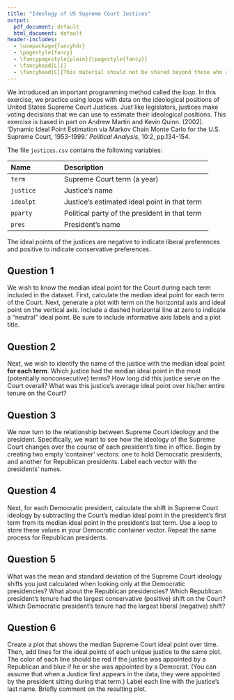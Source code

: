 ```yaml
---
title: "Ideology of US Supreme Court Justices"
output:
  pdf_document: default
  html_document: default
header-includes:
  - \usepackage{fancyhdr}
  - \pagestyle{fancy}
  - \fancypagestyle{plain}{\pagestyle{fancy}}
  - \fancyhead[L]{}
  - \fancyhead[C]{This material should not be shared beyond those who are enrolled in this class}
---
```


We introduced an important programming method called the *loop*.
In this exercise, we practice using loops 
with data on the ideological positions of United States
Supreme Court Justices.  Just like legislators, justices make voting decisions 
that we can use to estimate their ideological positions.  This exercise
  is based in part on Andrew Martin and Kevin Quinn. (2002). 'Dynamic
  Ideal Point Estimation via Markov Chain Monte Carlo for the
  U.S. Supreme Court, 1953-1999.' *Political Analysis*, 10:2, pp.134-154.
  
The file `justices.csv` contains the following variables:

--------------------------------------------------------------------------------
 Name                 Description
 -------------------- ---------------------------------------------------------
 `term`               Supreme Court term (a year)
 
 `justice`            Justice's name 
 
 `idealpt`            Justice's estimated ideal point in that term
 
 `pparty`             Political party of the president in that term
 
 `pres`               President's name
--------------------------------------------------------------------------------

The ideal points of the justices are negative to indicate liberal 
preferences and positive to indicate conservative preferences. 

## Question 1

We wish to know the median ideal point for the Court during each
  term included in the dataset. First, calculate the median ideal point
  for each term of the Court. Next, generate a plot
  with term on the horizontal axis and ideal point on the vertical axis. 
  Include a dashed horizontal line at zero to indicate a "neutral"
  ideal point. Be sure to include informative axis labels
  and a plot title.

## Question 2

Next, we wish to identify the name of the justice
  with the median ideal point **for each term**. Which justice had the median
  ideal point in the most (potentially
  nonconsecutive) terms? How long did this justice serve on the Court overall?
  What was this justice's average ideal point over his/her entire
  tenure on the Court?

## Question 3

We now turn to the relationship between Supreme Court
  ideology and the president. Specifically, we want to see how
  the ideology of the Supreme Court changes over the course of each president's
  time in office. Begin by creating two empty
  'container' vectors: one to hold Democratic presidents, 
  and another for Republican presidents. Label each vector with the presidents' names. 
  
## Question 4

Next, for each Democratic president, calculate the shift in Supreme
  Court ideology by subtracting the Court's median ideal point in the 
  president's first term from its median ideal point in the president's last
  term. Use a loop to store these values in your Democratic container vector. 
  Repeat the same process for Republican presidents. 

## Question 5

What was the mean and standard deviation of the Supreme Court
  ideology shifts you just calculated when looking only at the 
  Democratic presidencies? What about the Republican presidencies?
  Which Republican president's tenure had the largest conservative 
  (positive) shift on the Court? Which Democratic president's tenure
  had the largest liberal (negative) shift? 

## Question 6

Create a plot that shows the median Supreme Court ideal point
  over time.  Then, add lines for the ideal points of each unique justice
  to the same plot. The color of each line should be red if the 
  justice was appointed by a Republican and blue if he or she was appointed
  by a Democrat. (You can assume that when a Justice first appears in the 
  data, they were appointed by the president sitting during that term.)
  Label each line with the justice's last name.  Briefly comment on the
  resulting plot.

